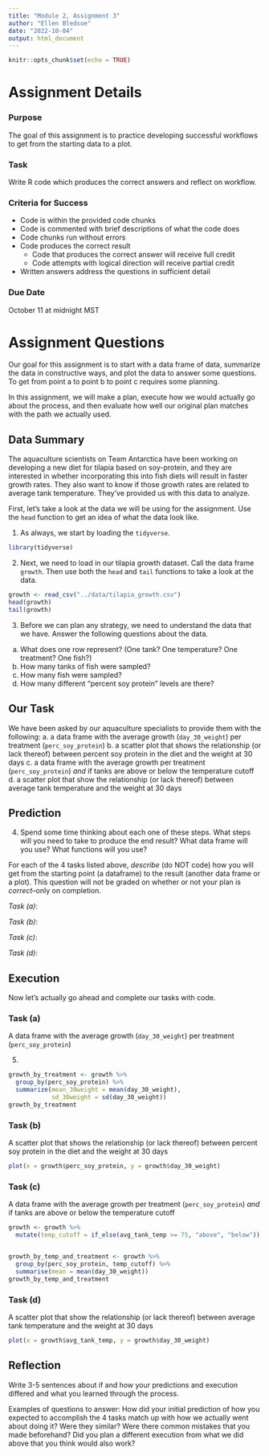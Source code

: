 ```yaml
---
title: "Module 2, Assignment 3"
author: "Ellen Bledsoe"
date: "2022-10-04"
output: html_document
---
```


```r
knitr::opts_chunk$set(echo = TRUE)
```

# Assignment Details

### Purpose

The goal of this assignment is to practice developing successful workflows to get from the starting data to a plot.

### Task

Write R code which produces the correct answers and reflect on workflow.

### Criteria for Success

-   Code is within the provided code chunks
-   Code is commented with brief descriptions of what the code does
-   Code chunks run without errors
-   Code produces the correct result
    -   Code that produces the correct answer will receive full credit
    -   Code attempts with logical direction will receive partial credit
-   Written answers address the questions in sufficient detail

### Due Date

October 11 at midnight MST

# Assignment Questions

Our goal for this assignment is to start with a data frame of data, summarize the data in constructive ways, and plot the data to answer some questions. To get from point a to point b to point c requires some planning. 

In this assignment, we will make a plan, execute how we would actually go about the process, and then evaluate how well our original plan matches with the path we actually used. 

## Data Summary
The aquaculture scientists on Team Antarctica have been working on developing a new diet for tilapia based on soy-protein, and they are interested in whether incorporating this into fish diets will result in faster growth rates. They also want to know if those growth rates are related to average tank temperature. They've provided us with this data to analyze. 

First, let's take a look at the data we will be using for the assignment. Use the `head` function to get an idea of what the data look like.

1. As always, we start by loading the `tidyverse`. 

```r
library(tidyverse)
```

2. Next, we need to load in our tilapia growth dataset. Call the data frame `growth`. Then use both the `head` and `tail` functions to take a look at the data.
```r
growth <- read_csv("../data/tilapia_growth.csv")
head(growth)
tail(growth)
```

3. Before we can plan any strategy, we need to understand the data that we have. Answer the following questions about the data.
  a. What does one row represent? (One tank? One temperature? One treatment? One fish?)
  b. How many tanks of fish were sampled?
  c. How many fish were sampled?
  d. How many different "percent soy protein" levels are there?
  
## Our Task

We have been asked by our aquaculture specialists to provide them with the following:
  a. a data frame with the average growth (`day_30_weight`) per treatment (`perc_soy_protein`)
  b. a scatter plot that shows the relationship (or lack thereof) between percent soy protein in the diet and the weight at 30 days
  c. a data frame with the average growth per treatment (`perc_soy_protein`) *and* if tanks are above or below the temperature cutoff
  d. a scatter plot that show the relationship (or lack thereof) between average tank temperature and the weight at 30 days

## Prediction

4. Spend some time thinking about each one of these steps. What steps will you need to take to produce the end result? What data frame will you use? What functions will you use? 

For each of the 4 tasks listed above, _describe_ (do NOT code) how you will get from the starting point (a dataframe) to the result (another data frame or a plot). This question will not be graded on whether or not your plan is _correct_--only on completion.

_Task (a)_:

_Task (b)_:

_Task (c)_:

_Task (d)_:

## Execution

Now let's actually go ahead and complete our tasks with code.

### Task (a)
A data frame with the average growth (`day_30_weight`) per treatment (`perc_soy_protein`)

5. 

```r
growth_by_treatment <- growth %>% 
  group_by(perc_soy_protein) %>% 
  summarize(mean_30weight = mean(day_30_weight),
            sd_30weight = sd(day_30_weight))
growth_by_treatment
```


### Task (b)
A scatter plot that shows the relationship (or lack thereof) between percent soy protein in the diet and the weight at 30 days
```r
plot(x = growth$perc_soy_protein, y = growth$day_30_weight)
```

### Task (c)
A data frame with the average growth per treatment (`perc_soy_protein`) *and* if tanks are above or below the temperature cutoff

```r
growth <- growth %>% 
  mutate(temp_cutoff = if_else(avg_tank_temp >= 75, "above", "below"))


growth_by_temp_and_treatment <- growth %>% 
  group_by(perc_soy_protein, temp_cutoff) %>% 
  summarise(mean = mean(day_30_weight))
growth_by_temp_and_treatment
```

### Task (d)
A scatter plot that show the relationship (or lack thereof) between average tank temperature and the weight at 30 days

```r
plot(x = growth$avg_tank_temp, y = growth$day_30_weight)
```

## Reflection
Write 3-5 sentences about if and how your predictions and execution differed and what you learned through the process.

Examples of questions to answer: How did your initial prediction of how you expected to accomplish the 4 tasks match up with how we actually went about doing it? Were they similar? Were there common mistakes that you made beforehand? Did you plan a different execution from what we did above that you think would also work? 